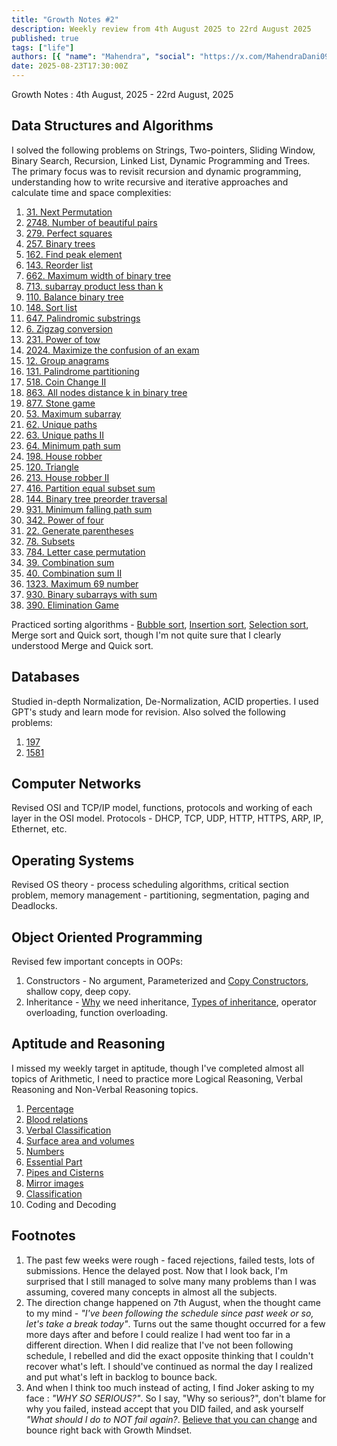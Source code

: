 ```yaml
---
title: "Growth Notes #2"
description: Weekly review from 4th August 2025 to 22rd August 2025
published: true
tags: ["life"]
authors: [{ "name": "Mahendra", "social": "https://x.com/MahendraDani09" }]
date: 2025-08-23T17:30:00Z
---
```


Growth Notes : 4th August, 2025 - 22rd August, 2025

## Data Structures and Algorithms
I solved the following problems on Strings, Two-pointers, Sliding Window, Binary Search, Recursion, Linked List, Dynamic Programming and Trees. The primary focus was to revisit recursion and dynamic programming, understanding how to write recursive and iterative approaches and calculate time and space complexities: 

1. [31. Next Permutation](https://leetcode.com/problems/next-permutation/description/)
2. [2748. Number of beautiful pairs](https://leetcode.com/problems/number-of-beautiful-pairs/description/)
3. [279. Perfect squares](https://leetcode.com/problems/perfect-squares/description/)
4. [257. Binary trees](https://leetcode.com/problems/binary-tree-paths/description/)
5. [162. Find peak element](https://leetcode.com/problems/find-peak-element/description/)
6. [143. Reorder list](https://leetcode.com/problems/reorder-list/description/)
7. [662. Maximum width of binary tree](https://leetcode.com/problems/maximum-width-of-binary-tree/description/)
8. [713. subarray product less than k](https://leetcode.com/problems/subarray-product-less-than-k/description/)
9. [110. Balance binary tree](https://leetcode.com/problems/balanced-binary-tree/description/)
10. [148. Sort list](https://leetcode.com/problems/sort-list/)
11. [647. Palindromic substrings](https://leetcode.com/problems/palindromic-substrings/description/)
12. [6. Zigzag conversion](https://leetcode.com/problems/zigzag-conversion/description/)
13. [231. Power of tow](https://leetcode.com/problems/power-of-two/description/)
14. [2024. Maximize the confusion of an exam](https://leetcode.com/problems/maximize-the-confusion-of-an-exam/description/)
15. [12. Group anagrams](https://leetcode.com/problems/group-anagrams/)
16. [131. Palindrome partitioning](https://leetcode.com/problems/palindrome-partitioning/description/)
17. [518. Coin Change II](http://leetcode.com/problems/coin-change-ii/description/)
18. [863. All nodes distance k in binary tree](https://leetcode.com/problems/all-nodes-distance-k-in-binary-tree/description/)
19. [877. Stone game](https://leetcode.com/problems/stone-game/description/)
20. [53. Maximum subarray](https://leetcode.com/problems/maximum-subarray/description/)
21. [62. Unique paths](https://leetcode.com/problems/unique-paths/description/)
22. [63. Unique paths II](https://leetcode.com/problems/unique-paths-ii/)
23. [64. Minimum path sum](https://leetcode.com/problems/minimum-path-sum/description/)
24. [198. House robber](https://leetcode.com/problems/house-robber/description/)
25. [120. Triangle](https://leetcode.com/problems/triangle/description/)
26. [213. House robber II](https://leetcode.com/problems/house-robber-ii/description/)
27. [416. Partition equal subset sum](https://leetcode.com/problems/partition-equal-subset-sum/description/)
28. [144. Binary tree preorder traversal](https://leetcode.com/problems/binary-tree-preorder-traversal/description/)
29. [931. Minimum falling path sum](https://leetcode.com/problems/minimum-falling-path-sum/description/)
30. [342. Power of four](https://leetcode.com/problems/power-of-four/description/)
31. [22. Generate parentheses](https://leetcode.com/problems/generate-parentheses/description/)
32. [78. Subsets](https://leetcode.com/problems/subsets/description/)
33. [784. Letter case permutation](https://leetcode.com/problems/letter-case-permutation/description/)
34. [39. Combination sum](https://leetcode.com/problems/combination-sum/description/)
35. [40. Combination sum II](https://leetcode.com/problems/combination-sum-ii/description/)
36. [1323. Maximum 69 number](https://leetcode.com/problems/maximum-69-number/description/)
37. [930. Binary subarrays with sum](https://leetcode.com/problems/binary-subarrays-with-sum/description/)
38. [390. Elimination Game](https://leetcode.com/problems/elimination-game/description/)

Practiced sorting algorithms - [Bubble sort](https://github.com/MahendraDani/programming/blob/main/concepts/sorting/bubble-sort.cpp), [Insertion sort](https://github.com/MahendraDani/programming/blob/main/concepts/sorting/insertion-sort.cpp), [Selection sort](https://github.com/MahendraDani/programming/blob/main/concepts/sorting/selection-sort.cpp), Merge sort and Quick sort, though I'm not quite sure that I clearly understood Merge and Quick sort.

## Databases
Studied in-depth Normalization, De-Normalization, ACID properties. I used GPT's study and learn mode for revision. Also solved the following problems: 
1. [197](https://leetcode.com/problems/rising-temperature/description/)
2. [1581](https://leetcode.com/problems/customer-who-visited-but-did-not-make-any-transactions/description/?envType=study-plan-v2&envId=top-sql-50)

## Computer Networks
Revised OSI and TCP/IP model, functions, protocols and working of each layer in the OSI model.
Protocols - DHCP, TCP, UDP, HTTP, HTTPS, ARP, IP, Ethernet, etc.

## Operating Systems
Revised OS theory - process scheduling algorithms, critical section problem, memory management - partitioning, segmentation, paging and Deadlocks.

## Object Oriented Programming
Revised few important concepts in OOPs:
1. Constructors - No argument, Parameterized and [Copy Constructors](https://mahendradani.vercel.app/tils/oops/copy-constructors), shallow copy, deep copy.
2. Inheritance - [Why](https://github.com/MahendraDani/programming/blob/main/concepts/oops/inheritance.cpp) we need inheritance, [Types of inheritance](https://github.com/MahendraDani/programming/blob/main/concepts/oops/inheritance-2.cpp), operator overloading, function overloading.


## Aptitude and Reasoning
I missed my weekly target in aptitude, though I've completed almost all topics of Arithmetic, I need to practice more Logical Reasoning, Verbal Reasoning and Non-Verbal Reasoning topics.

1. [Percentage](https://www.indiabix.com/aptitude/percentage/)
2. [Blood relations](https://www.indiabix.com/verbal-reasoning/blood-relation-test/)
3. [Verbal Classification](https://www.indiabix.com/logical-reasoning/verbal-classification/)
4. [Surface area and volumes](https://www.indiabix.com/aptitude/volume-and-surface-area/ )
5. [Numbers]( https://www.indiabix.com/aptitude/numbers/)
6. [Essential Part](https://www.indiabix.com/logical-reasoning/essential-part/)
7. [Pipes and Cisterns](https://www.indiabix.com/aptitude/pipes-and-cistern/)
8. [Mirror images](https://www.indiabix.com/non-verbal-reasoning/mirror-images/)
9. [Classification](https://www.indiabix.com/non-verbal-reasoning/classification/)
10. Coding and Decoding

## Footnotes
1. The past few weeks were rough - faced rejections, failed tests, lots of submissions. Hence the delayed post. Now that I look back, I'm surprised that I still managed to solve many many problems than I was assuming, covered many concepts in almost all the subjects.
2. The direction change happened on 7th August, when the thought came to my mind - _"I've been 
following the schedule since past week or so, let's take a break today"_. Turns out the same thought occurred for a few more days after and before I could realize I had went too far in a different direction. When I did realize that I've not been following schedule, I rebelled and did the exact opposite thinking that I couldn't recover what's left. I should've continued as normal the day I realized and put what's left in backlog to bounce back. 
3. And when I think too much instead of acting, I find Joker asking to my face : _"WHY SO SERIOUS?"_. So I say, "Why so serious?", don't blame for why you failed, instead accept that you DID failed, and ask yourself _"What should I do to NOT fail again?_. [Believe that you can change](http://www.aaronsw.com/weblog/dweck) and bounce right back with Growth Mindset.




